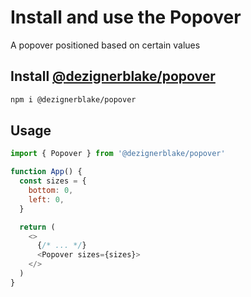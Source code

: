 # Install and use the Popover

A popover positioned based on certain values

## Install [@dezignerblake/popover](https://www.npmjs.com/package/@dezignerblake/popover)

```sh npm2yarn
npm i @dezignerblake/popover
```

## Usage

```js
import { Popover } from '@dezignerblake/popover'

function App() {
  const sizes = {
    bottom: 0,
    left: 0,
  }

  return (
    <>
      {/* ... */}
      <Popover sizes={sizes}>
    </>
  )
}
```
